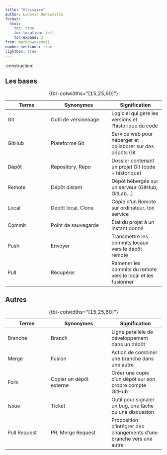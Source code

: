 ```yaml
---
title: "Glossaire"
author: Ludovic Deneuville
format: 
  html:
    toc: true
    toc-location: left
    toc-expand: 3
from: markdown+emoji
number-sections: true
lightbox: true
---
```



:construction:


## Les bases

| Terme            | Synonymes               | Signification  |
|------------------|-------------------------|----------------------|
| Git              | Outil de versionnage    | Logiciel qui gère les versions et l'historique du code |
| GitHub           | Plateforme Git          | Service web pour héberger et collaborer sur des dépôts Git |
| Dépôt            | Repository, Repo        | Dossier contenant un projet Git (code + historique) |
| Remote           | Dépôt distant           | Dépôt hébergée sur un serveur (GitHub, GitLab…) |
| Local            | Dépôt local, Clone      | Copie d'un Remote sur ordinateur, ton service |
| Commit           | Point de sauvegarde     | État du projet à un instant donné |
| Push             | Envoyer                 | Transmettre les commits locaux vers le dépôt remote |
| Pull             | Récupérer               | Ramener les commits du remote vers le local et les fusionner |

: {tbl-colwidths="[15,25,60]"}




## Autres




| Terme            | Synonymes               | Signification  |
|------------------|-------------------------|----------------------|
| Branche          | Branch                  | Ligne parallèle de développement dans un dépôt |
| Merge            | Fusion                  | Action de combiner une branche dans une autre |
| Fork             | Copier un dépôt externe | Créer une copie d'un dépôt sur son propre compte GitHub |
| Issue            | Ticket                  | Outil pour signaler un bug, une tâche ou une discussion |
| Pull Request     | PR, Merge Request       | Proposition d'intégrer des changements d'une branche vers une autre |

: {tbl-colwidths="[15,25,60]"}